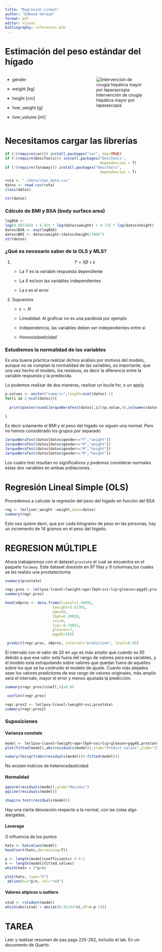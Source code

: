 ---
title: "Regresión Lineal"
author: "Edmond Géraud"
format: pdf
editor: visual
bibliography: references.bib
---

# Estimación del peso estándar del hígado

::: columns
::: {.column width="50%"}
-   gender

-   weight \[kg\]

-   height \[cm\]

-   liver_weight \[g\]

-   liver_volume \[ml\]
:::

::: {.column width="50%"}
![Intervención de cirugía hepática mayor por laparascopia](Screenshot%20from%202023-04-16%2020-01-51.png){fig-align="center"}
:::
:::

# Necesitamos cargar las librerías

```{r}
if (!(require(car))) install.packages("car", dep=TRUE)
if (!(require(DescTools))) install.packages("DescTools",
                                            dependencies = T)
if (!(require(faraway))) install.packages("DescTools",
                                            dependencies = T)
```

```{r}
ruta <- "./data/chan_data.csv"
datos <- read.csv(ruta)
class(datos)

```

```{r}
str(datos)
```

### Cálculo de BMI y BSA (body surface area)

```{r}
logBSA <-
log(0.007184) + 0.425 * log(datos$weight) + 0.725 * log(datos$height)
datos$BSA <- exp(logBSA)
datos$BMI <- datos$weight/(datos$height/100)^2
str(datos)
```

### ¿Qué es necesario saber de la OLS y MLS?

1.  $$
    Y=X\beta+\epsilon
    $$

    -   La $Y$ es la variable respuesta dependiente

    -   La $X$ es/son las variables independientes

    -   La $\epsilon$ es el error

2.  Supuestos

    -   $\epsilon \sim N$

    -   Linealidad: Al graficar no es una parábola por ejemplo

    -   Independencia, las variables deben ser independientes entre sí

    -   Homocedasticidad´

### Estudiemos la normalidad de las variables

Es una buena práctica realizar dichos análisis por motivos del modelo, aunque no se cumplan la normalidad de las variables, es importante, que una vez hecho el modelo, los residuos, es decir la diferencia entre la variable respuesta y la predecida.

Lo podemos realizar de dos maneras, realizar un bucle for, o un apply

```{r}
p.values <- vector("numeric",length=ncol(datos)-1)
for(i in 2:ncol(datos)){
  
  print(paste(round(JarqueBeraTest(datos[,i])$p.value,4),colnames(datos)[i]))
  
}

```

Es decir solamente el BMI y el peso del higado no siguen una normal. Pero no hemos considerado los grupos por separado

```{r}
JarqueBeraTest(datos[datos$gender=="F","weight"])
JarqueBeraTest(datos[datos$gender=="M","weight"])
JarqueBeraTest(datos[datos$gender=="M","height"])
JarqueBeraTest(datos[datos$gender=="M","height"])
```

Los cuatro test resultan no significativos y podemos considerar normales estas dos variables en ambas poblaciones.

# Regresión Lineal Simple (OLS)

Procedemos a calcular la regresión del peso del hígado en función del BSA

```{r}
reg <- lm(liver_weight ~weight,data=datos)
summary(reg)
```

Esto nos quiere decir, que por cada kilogramo de peso en las personas, hay un incremento de 14 gramos en el peso del hígado.

# REGRESION MÚLTIPLE

Ahora trabajaremos con el dataset `prostate` el cual se encuentra en el paquete `faraway`. Este dataset donsiste en 97 filas y 9 columnas,los cuales se les realizo una prostatectomía

```{r}
summary(prostate)
```

```{r}
regr.pros <- lm(lpsa~lcavol+lweight+age+lbph+svi+lcp+gleason+pgg45,prostate)
summary(regr.pros)
```

```{r}
head(x0pros <- data.frame(lcavol=1.44692,
                      lweight=3.62301,
                      age=65,
                      lbph=0.30010,
                      svi=0,
                      lcp=-0.79851,
                      gleason=7,
                      pgg45=15))
```

```{r}
 predict(regr.pros, x0pros, interval="prediction", level=0.95) 
```

El intervalo con el valor de 20 en `age` es más amplio que cuando es 65 debido a que ese valor está fuera del rango de valores para esa variables, y el modelo está extrapolando sobre valores que quedan fuera de aquellos sobre los que se ha contruido el modelo de ajuste. Cuanto más alejados sean los valores predictores de ese rango de valores originales, más amplio será el intervalo, mayor el error y menos ajustada la predicción.

```{r}
summary(regr.pros)$coef[,4]<0.05
```

```{r}
 confint(regr.pros)
```

```{r}
regr.pros2 <- lm(lpsa~lcavol+lweight+svi,prostate)
summary(regr.pros2)
```

### Suposiciones

#### Varianza constate

```{r}
model <- lm(lpsa~lcavol+lweight+age+lbph+svi+lcp+gleason+pgg45,prostate)
plot(fitted(model),abs(residuals(model)),xlab="Predict values",ylab="|Residuals|")
```

```{r}
sumary(lm(sqrt(abs(residuals(model)))~fitted(model)))
```

No existen indicios de heterocedasticidad

#### Normalidad

```{r}
qqnorm(residuals(model),ylab="Residus")
qqline(residuals(model))
```

```{r}
shapiro.test(residuals(model))
```

Hay una cierta desviación respecto a la normal, con las colas algo alargadas.

#### Leverage

O influencia de los puntos

```{r}
hatv <- hatvalues(model)
head(sort(hatv,decreasing=T))
```

```{r}
p <- length(model$coefficients) # k+1
n <- length(model$fitted.values)
which(hatv > 2*p/n)
```

```{r}
plot(hatv, type="h")
 abline(h=2*p/n, col="red")
```

#### Valores atípicos u outliers

```{r}
stud <- rstudent(model)
which(abs(stud) > abs(qt(0.05/(2*n),df=n-p-1)))
```

# TAREA

Leer y realizar resumen de pas pags 225-282, incluido el lab. En un documento de Quarto.
